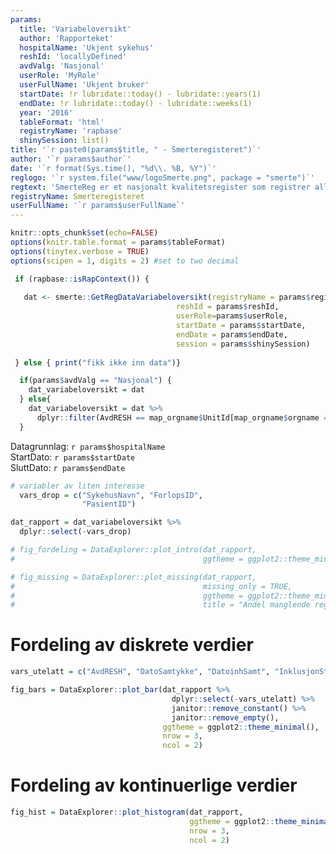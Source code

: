 ```yaml
---
params:
  title: 'Variabeloversikt'
  author: 'Rapporteket'
  hospitalName: 'Ukjent sykehus'
  reshId: 'locallyDefined'
  avdValg: 'Nasjonal'
  userRole: 'MyRole'
  userFullName: 'Ukjent bruker'
  startDate: !r lubridate::today() - lubridate::years(1)
  endDate: !r lubridate::today() - lubridate::weeks(1)
  year: '2016'
  tableFormat: 'html'
  registryName: 'rapbase'
  shinySession: list()
title: '`r paste0(params$title, " - Smerteregisteret")`'
author: '`r params$author`'
date: '`r format(Sys.time(), "%d\\. %B, %Y")`'
reglogo: '`r system.file("www/logoSmerte.png", package = "smerte")`'
regtext: 'SmerteReg er et nasjonalt kvalitetsregister som registrer alleinneliggende pasienter som henvises for tilsyn fra akutt smerteteam. Formålet med SmerteReg er å bedre kvaliteten på tjenesten akutt smerteteam yter til smertepasienter på norske sykehus samt å danne grunnlag for forskning.'
registryName: Smerteregisteret
userFullName: '`r params$userFullName`'
---
```


```r
knitr::opts_chunk$set(echo=FALSE)
options(knitr.table.format = params$tableFormat)
options(tinytex.verbose = TRUE)
options(scipen = 1, digits = 2) #set to two decimal 

```

```r

 if (rapbase::isRapContext()) {
  
   dat <- smerte::GetRegDataVariabeloversikt(registryName = params$registryName,
                                     reshId = params$reshId,
                                     userRole=params$userRole,
                                     startDate = params$startDate,
                                     endDate = params$endDate,
                                     session = params$shinySession)
  
 } else { print("fikk ikke inn data")}

  if(params$avdValg == "Nasjonal") {
    dat_variabeloversikt = dat
  } else{
    dat_variabeloversikt = dat %>% 
      dplyr::filter(AvdRESH == map_orgname$UnitId[map_orgname$orgname == params$avdValg])
  }
```

Datagrunnlag: `r params$hospitalName` <br>
StartDato:    `r params$startDate` <br>
SluttDato:    `r params$endDate`

```r

# variabler av liten interesse
  vars_drop = c("SykehusNavn", "ForlopsID", 
                "PasientID")

dat_rapport = dat_variabeloversikt %>% 
  dplyr::select(-vars_drop)
```


```r
# fig_fordeling = DataExplorer::plot_intro(dat_rapport, 
#                                          ggtheme = ggplot2::theme_minimal())
```

```r

# fig_missing = DataExplorer::plot_missing(dat_rapport,
#                                          missing_only = TRUE,
#                                          ggtheme = ggplot2::theme_minimal(),
#                                          title = "Andel manglende registreringer")
```

# Fordeling av diskrete verdier

```r

vars_utelatt = c("AvdRESH", "DatoSamtykke", "DatoinhSamt", "InklusjonStatus")

fig_bars = DataExplorer::plot_bar(dat_rapport %>%
                                    dplyr::select(-vars_utelatt) %>%
                                    janitor::remove_constant() %>%
                                    janitor::remove_empty(),
                                  ggtheme = ggplot2::theme_minimal(),
                                  nrow = 3,
                                  ncol = 2)
```

# Fordeling av kontinuerlige verdier
```r
fig_hist = DataExplorer::plot_histogram(dat_rapport,
                                        ggtheme = ggplot2::theme_minimal(),
                                        nrow = 3,
                                        ncol = 2)
```

